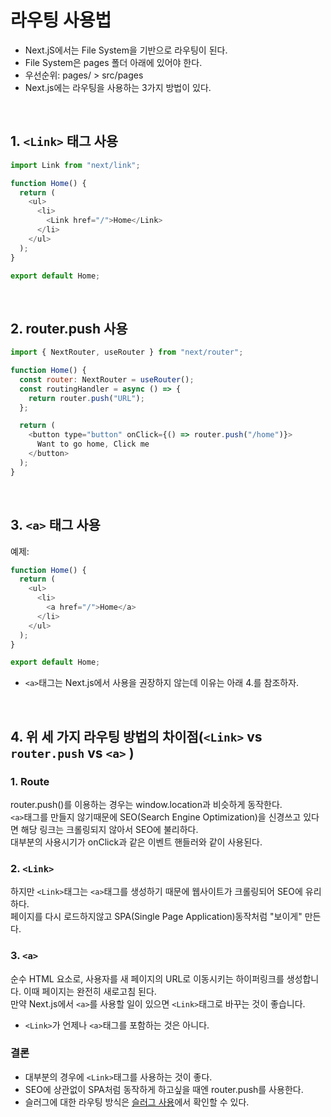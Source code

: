 # 라우팅 사용법

- Next.jS에서는 File System을 기반으로 라우팅이 된다.
- File System은 pages 폴더 아래에 있어야 한다.
- 우선순위: pages/ > src/pages
- Next.js에는 라우팅을 사용하는 3가지 방법이 있다.

<br />

## 1. `<Link>` 태그 사용

```js
import Link from "next/link";

function Home() {
  return (
    <ul>
      <li>
        <Link href="/">Home</Link>
      </li>
    </ul>
  );
}

export default Home;
```

<br />

## 2. router.push 사용

```js
import { NextRouter, useRouter } from "next/router";

function Home() {
  const router: NextRouter = useRouter();
  const routingHandler = async () => {
    return router.push("URL");
  };

  return (
    <button type="button" onClick={() => router.push("/home")}>
      Want to go home, Click me
    </button>
  );
}
```

<br />

## 3. `<a>` 태그 사용

예제:

```js
function Home() {
  return (
    <ul>
      <li>
        <a href="/">Home</a>
      </li>
    </ul>
  );
}

export default Home;
```

- `<a>`태그는 Next.js에서 사용을 권장하지 않는데 이유는 아래 4.를 참조하자.

<br />

## 4. 위 세 가지 라우팅 방법의 차이점(`<Link>` vs `router.push` vs `<a>` )

### 1. Route

router.push()를 이용하는 경우는 window.location과 비슷하게 동작한다.  
 `<a>`태그를 만들지 않기때문에 SEO(Search Engine Optimization)을 신경쓰고 있다면 해당 링크는 크롤링되지 않아서 SEO에 불리하다.  
 대부분의 사용시기가 onClick과 같은 이벤트 핸들러와 같이 사용된다.

### 2. `<Link>`

하지만 `<Link>`태그는 `<a>`태그를 생성하기 때문에 웹사이트가 크롤링되어 SEO에 유리하다.  
 페이지를 다시 로드하지않고 SPA(Single Page Application)동작처럼 "보이게" 만든다.

### 3. `<a>`

순수 HTML 요소로, 사용자를 새 페이지의 URL로 이동시키는 하이퍼링크를 생성합니다. 이때 페이지는 완전히 새로고침 된다.  
 만약 Next.js에서 `<a>`를 사용할 일이 있으면 `<Link>`태그로 바꾸는 것이 좋습니다.

- `<Link>`가 언제나 `<a>`태그를 포함하는 것은 아니다.

### 결론

- 대부분의 경우에 `<Link>`태그를 사용하는 것이 좋다.
- SEO에 상관없이 SPA처럼 동작하게 하고싶을 때엔 router.push를 사용한다.
- 슬러그에 대한 라우팅 방식은 [슬러그 사용](./slug)에서 확인할 수 있다.
